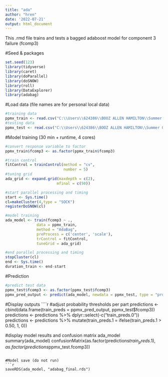 ---
title: "ada"
author: "hren"
date: '2022-07-21'
output: html_document
---
This .rmd file trains and tests a bagged adaboost model for component 3
failure (fcomp3)

#Seed & packages
```{r}
set.seed(123)
library(tidyverse)
library(caret)
library(doParallel)
library(doSNOW)
library(roll)
library(DataExplorer)
library(adabag)
```

#Load data (file names are for personal local data)
```{r}
#training data
ppmx_train <- read.csv("C:\\Users\\624386\\BOOZ ALLEN HAMILTON\\Summer Games 2022 - Documents\\final_train_data.csv")
#testing data
ppmx_test <- read.csv("C:\\Users\\624386\\BOOZ ALLEN HAMILTON\\Summer Games 2022 - Documents\\final_test_data.csv")
```

#Model training (30 min + runtime, 4 cores)
```{r}
#convert response variable to factor
ppmx_train$fcomp3 <- as.factor(ppmx_train$fcomp3)

#train control
fitControl = trainControl(method = "cv", 
                          number = 5)
#tuning grid
ada_grid <- expand.grid(maxdepth = c(2),
                       mfinal = c(50))

#start parallel processing and timing
start <- Sys.time()
cl=makeCluster(4,type = "SOCK")
registerDoSNOW(cl)

#model training
ada_model <- train(fcomp3 ~ .,
              data = ppmx_train,
              method = "AdaBag",
              preProcess = c('center', 'scale'),
              trControl = fitControl,
              tuneGrid = ada_grid)

#end parallel processing and timing
stopCluster(cl)
end <- Sys.time()
duration_train <- end-start
```

#Prediction
```{r}
#predict test data
ppmx_test$fcomp3 <- as.factor(ppmx_test$fcomp3)
ppmx_pred_output <- predict(ada_model, newdata = ppmx_test, type = "prob")
```

#Display outputs
````{r}
#adjust probability thresholds per part
predictions <- cbind(data.frame(train_preds = ppmx_pred_output, ppmx_test$fcomp3))
predictions <- predictions %>% dplyr::select(-c("train_preds.0"))
predictions <- predictions %>%
  mutate(train_preds.1 = ifelse(train_preds.1 > 0.50, 1, 0))


#display model results and confusion matrix
ada_model
summary(ada_model)
confusionMatrix(as.factor(predictions$train_preds.1), 
                as.factor(predictions$ppmx_test.fcomp3))
```

#Model save (do not run)
```{r}
saveRDS(ada_model, "adabag_final.rds")
```
